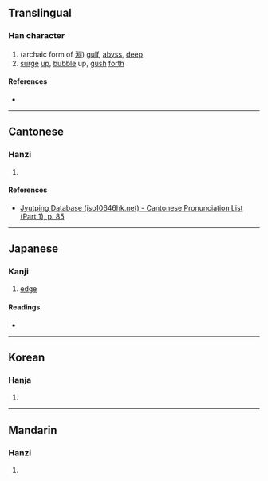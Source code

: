 {{character info/new}}
==Translingual==

===Han character===
{{Han char|rn=31|rad=囗|as=04|sn=7|four=|canj=WE|ids=⿴囗水}}

# (archaic form of [[淵]]) [[gulf]], [[abyss]], [[deep]]
# [[surge]] [[up]], [[bubble]] up, [[gush]] [[forth]]

====References====
* {{Han ref|kx=0217.090|dkj=04706|dj=0444.120|hdz=10715.030|uh=56E6|ud=22246}}

----

==Cantonese==

===Hanzi===
{{yue-hanzi|jyut=[[jyun1]]|y=yun1}}

# {{rfdef|yue|sort=囗04}}

====References====
* [http://www.iso10646hk.net/jp/document/download.jsp Jyutping Database (iso10646hk.net) - Cantonese Pronunciation List (Part 1), p. 85]

----

==Japanese==

===Kanji===
{{ja-kanji|grade=|rs=囗04}}

# [[edge]]

====Readings====
* {{ja-readings|on=[[えん]] (en)|kun=[[ふち]] (fuchi)}}

----

==Korean==

===Hanja===
{{ko-hanja|hangeul=연|rv=yeon|mr=yŏn|y=yen}}

# {{rfdef|ko|sort=囗04}}

----

==Mandarin==

===Hanzi===
{{cmn-hanzi|pin=[[yuān]] ([[yuan1]])|wg=yüan<sup>1</sup>}}

# {{rfdef|cmn|sort=囗04}}